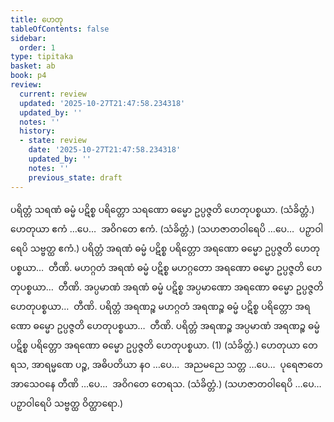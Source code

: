 ```yaml
---
title: ဟေတု
tableOfContents: false
sidebar:
  order: 1
type: tipitaka
basket: ab
book: p4
review:
  current: review
  updated: '2025-10-27T21:47:58.234318'
  updated_by: ''
  notes: ''
  history:
  - state: review
    date: '2025-10-27T21:47:58.234318'
    updated_by: ''
    notes: ''
    previous_state: draft
---
```



<ReviewStatus review={frontmatter.review} showDetails={true} />

<HypothesisAnnotation frontmatter={frontmatter} />

<DynamicBreadcrumb />

<Division number="44" book="p4" e="ch" v="39" p="613">

<Paragraph number="1830" book="p4">
ပရိတ္တံ သရဏံ ဓမ္မံ ပဋိစ္စ ပရိတ္တော သရဏော ဓမ္မော ဥပ္ပဇ္ဇတိ ဟေတုပစ္စယာ. (သံခိတ္တံ.)
</Paragraph>

<Paragraph number="1831" book="p4">
ဟေတုယာ ဧကံ …ပေ…  အဝိဂတေ ဧကံ. (သံခိတ္တံ.)
</Paragraph>

<Paragraph number="1832" book="p4">
(သဟဇာတဝါရေပိ …ပေ…  ပဉှာဝါရေပိ သဗ္ဗတ္ထ ဧကံ.)
</Paragraph>

</Division>
<Division number="45" book="p4" e="ch" v="39" p="613">

<Paragraph number="1833" book="p4">
ပရိတ္တံ အရဏံ ဓမ္မံ ပဋိစ္စ ပရိတ္တော အရဏော ဓမ္မော ဥပ္ပဇ္ဇတိ ဟေတုပစ္စယာ…  တီဏိ.
</Paragraph>

<Paragraph number="1834" book="p4">
မဟဂ္ဂတံ အရဏံ ဓမ္မံ ပဋိစ္စ မဟဂ္ဂတော အရဏော ဓမ္မော ဥပ္ပဇ္ဇတိ ဟေတုပစ္စယာ…  တီဏိ.
</Paragraph>

<Paragraph number="1835" book="p4">
အပ္ပမာဏံ အရဏံ ဓမ္မံ ပဋိစ္စ အပ္ပမာဏော အရဏော ဓမ္မော ဥပ္ပဇ္ဇတိ ဟေတုပစ္စယာ…  တီဏိ.
</Paragraph>

<Paragraph number="1836" book="p4">
ပရိတ္တံ အရဏဉ္စ မဟဂ္ဂတံ အရဏဉ္စ ဓမ္မံ ပဋိစ္စ ပရိတ္တော အရဏော ဓမ္မော ဥပ္ပဇ္ဇတိ ဟေတုပစ္စယာ…  တီဏိ.
</Paragraph>

<Paragraph number="1837" book="p4">
ပရိတ္တံ အရဏဉ္စ အပ္ပမာဏံ အရဏဉ္စ ဓမ္မံ ပဋိစ္စ ပရိတ္တော အရဏော ဓမ္မော ဥပ္ပဇ္ဇတိ ဟေတုပစ္စယာ. (1) (သံခိတ္တံ.)
</Paragraph>

</Division>
<Division number="46" book="p4" e="ch" v="39" p="613">

<Paragraph number="1838" book="p4">
ဟေတုယာ တေရသ, အာရမ္မဏေ ပဉ္စ, အဓိပတိယာ နဝ …ပေ…  အညမညေ သတ္တ …ပေ…  ပုရေဇာတေ အာသေဝနေ တီဏိ …ပေ…  အဝိဂတေ တေရသ. (သံခိတ္တံ.)
</Paragraph>

<Paragraph number="1839" book="p4">
(သဟဇာတဝါရေပိ …ပေ…  ပဉှာဝါရေပိ သဗ္ဗတ္ထ ဝိတ္ထာရော.)
</Paragraph>
</Division>